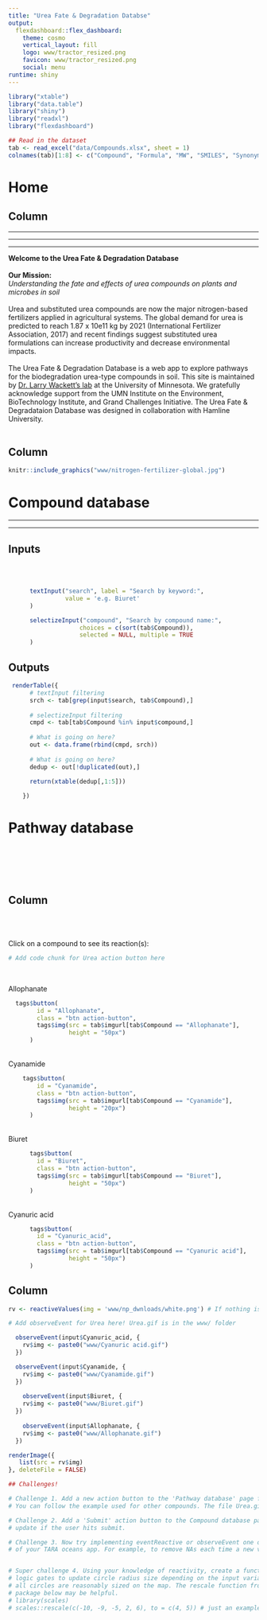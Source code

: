 ```yaml
---
title: "Urea Fate & Degradation Databse"
output:
  flexdashboard::flex_dashboard:
    theme: cosmo
    vertical_layout: fill
    logo: www/tractor_resized.png
    favicon: www/tractor_resized.png
    social: menu
runtime: shiny
---
```


```r
library("xtable")
library("data.table")
library("shiny")
library("readxl")
library("flexdashboard")
```


```r
## Read in the dataset
tab <- read_excel("data/Compounds.xlsx", sheet = 1)
colnames(tab)[1:8] <- c("Compound", "Formula", "MW", "SMILES", "Synonyms", "CAS", "imgurl", "rxnurl")
```

Home
=====================================
Column {.sidebar}
-----------------------------------------------------------------------
***
***
***
**Welcome to the Urea Fate & Degradation Database**
<br>
<br>
**Our Mission:**
<br>
*Understanding the fate and effects of urea compounds on plants and microbes in soil*
<br>
<br>
Urea and substituted urea compounds are now the major nitrogen-based fertilizers applied in agricultural systems.  The global demand for urea is predicted to reach 1.87 x 10e11 kg by 2021 (International Fertilizer Association, 2017) and recent findings suggest substituted urea formulations can increase productivity and decrease environmental impacts. 
<br>
<br>
The Urea Fate & Degradation Database is a web app to explore pathways for the biodegradation urea-type compounds in soil. This site is maintained by [Dr. Larry Wackett’s lab](https://cbs.umn.edu/wackett-lab/home) at the University of Minnesota. We gratefully acknowledge support from the UMN Institute on the Environment, BioTechnology Institute, and Grand Challenges Initiative. The Urea Fate & Degradataion Database was designed in collaboration with Hamline University.
<br>
<br>

Column
-----------------------------------------------------------------------
```r
knitr::include_graphics("www/nitrogen-fertilizer-global.jpg")
```


Compound database
===================================== 
***
***

Inputs {.sidebar}
-----------------------------------------------------------------------
<br>
<br>

```r
      textInput("search", label = "Search by keyword:",
                value = 'e.g. Biuret'
      )

      selectizeInput("compound", "Search by compound name:",
                    choices = c(sort(tab$Compound)),
                    selected = NULL, multiple = TRUE
      )

```

Outputs
-----------------------------------------------------------------------
```r
 renderTable({
      # textInput filtering
      srch <- tab[grep(input$search, tab$Compound),]
      
      # selectizeInput filtering
      cmpd <- tab[tab$Compound %in% input$compound,]
      
      # What is going on here?
      out <- data.frame(rbind(cmpd, srch))
      
      # What is going on here?
      dedup <- out[!duplicated(out),]
      
      return(xtable(dedup[,1:5]))

    })
```   

Pathway database
=====================================
<br>
<br>
<br>
<br>
    
Column {.sidebar}
-----------------------------------------------------------------------
<br>
<br>
    

Click on a compound to see its reaction(s):


```r
# Add code chunk for Urea action button here
```
<br>

Allophanate
```r
  tags$button(
        id = "Allophanate",
        class = "btn action-button",
        tags$img(src = tab$imgurl[tab$Compound == "Allophanate"],
                 height = "50px")
      )
```

<br>
Cyanamide   
```r
    tags$button(
        id = "Cyanamide",
        class = "btn action-button",
        tags$img(src = tab$imgurl[tab$Compound == "Cyanamide"],
                 height = "20px")
      )  
```
<br>
Biuret
```r
      tags$button(
        id = "Biuret",
        class = "btn action-button",
        tags$img(src = tab$imgurl[tab$Compound == "Biuret"],
                 height = "50px")
      )   
```
<br>
Cyanuric acid
```r
      tags$button(
        id = "Cyanuric_acid",
        class = "btn action-button",
        tags$img(src = tab$imgurl[tab$Compound == "Cyanuric acid"],
                 height = "50px")
      )

```

Column {.bgwhite}
-----------------------------------------------------------------------
```r

rv <- reactiveValues(img = 'www/np_dwnloads/white.png') # If nothing is activated, then just a white box

# Add observeEvent for Urea here! Urea.gif is in the www/ folder  

  observeEvent(input$Cyanuric_acid, {
    rv$img <- paste0("www/Cyanuric acid.gif")
  })

  observeEvent(input$Cyanamide, {
    rv$img <- paste0("www/Cyanamide.gif")
  })
  
    observeEvent(input$Biuret, {
    rv$img <- paste0("www/Biuret.gif")
  })
  
    observeEvent(input$Allophanate, {
    rv$img <- paste0("www/Allophanate.gif")
  })

renderImage({
   list(src = rv$img)
}, deleteFile = FALSE)


```  


```r

## Challenges!

# Challenge 1. Add a new action button to the 'Pathway database' page for the compound Urea.
# You can follow the example used for other compounds. The file Urea.gif is already in the www/ folder.

# Challenge 2. Add a 'Submit' action button to the Compound database page so that the table only
# update if the user hits submit.

# Challenge 3. Now try implementing eventReactive or observeEvent one one of the pages
# of your TARA oceans app. For example, to remove NAs each time a new variable is selected.


# Super challenge 4. Using your knowledge of reactivity, create a function or use 
# logic gates to update circle radius size depending on the input variable so that
# all circles are reasonably sized on the map. The rescale function from the scales
# package below may be helpful.
# library(scales)
# scales::rescale(c(-10, -9, -5, 2, 6), to = c(4, 5)) # just an example

```
